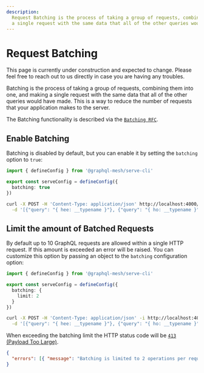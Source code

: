 ```yaml
---
description:
  Request Batching is the process of taking a group of requests, combining them into one, and making
  a single request with the same data that all of the other queries would have made.
---
```



# Request Batching

<Callout>
  This page is currently under construction and expected to change. Please feel free to reach out to
  us directly in case you are having any troubles.
</Callout>

Batching is the process of taking a group of requests, combining them into one, and making a single
request with the same data that all of the other queries would have made. This is a way to reduce
the number of requests that your application makes to the server.

The Batching functionality is described via the
[`Batching RFC`](https://github.com/graphql/graphql-over-http/blob/main/rfcs/Batching.md).

## Enable Batching

Batching is disabled by default, but you can enable it by setting the `batching` option to `true`:

```ts filename="mesh.config.ts"
import { defineConfig } from '@graphql-mesh/serve-cli'

export const serveConfig = defineConfig({
  batching: true
})
```

```bash filename="Execute batched operation"
curl -X POST -H 'Content-Type: application/json' http://localhost:4000/graphql \
  -d '[{"query": "{ hee: __typename }"}, {"query": "{ ho: __typename }"}]'
```

## Limit the amount of Batched Requests

By default up to 10 GraphQL requests are allowed within a single HTTP request. If this amount is
exceeded an error will be raised. You can customize this option by passing an object to the
`batching` configuration option:

```ts filename="mesh.config.ts"
import { defineConfig } from '@graphql-mesh/serve-cli'

export const serveConfig = defineConfig({
  batching: {
    limit: 2
  }
})
```

```bash filename="Execute batched operation (exceed limit)"
curl -X POST -H 'Content-Type: application/json' -i http://localhost:4000/graphql \
  -d '[{"query": "{ hee: __typename }"}, {"query": "{ ho: __typename }"}, {"query": "{ holla: __typename }"}]'
```

When exceeding the batching limit the HTTP status code will be
[`413` (Payload Too Large)](https://developer.mozilla.org/en-US/docs/Web/HTTP/Status/413).

```json filename="GraphQL Error response"
{
  "errors": [{ "message": "Batching is limited to 2 operations per request." }]
}
```
